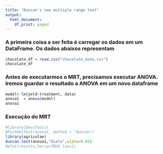 ---
title: "Duncan's new multiple range test"
output:
  html_document:
    df_print: paged
---

### A primeira coisa a ser feita é carregar os dados em um DataFrame. Os dados abaixos representam 

```{r}
chocolate_df = read.csv("chocolate_data.csv")
chocolate_df

```

### Antes de executarmos o MRT, precisamos executar ANOVA. Iremos guardar o resultado a ANOVA em um novo dataframe

```{r}
model<-lm(yeld~treatment, data)
anova1  = anova(model)
anova1
```

### Execução do MRT
```{r}
#library(DescTools)
#PostHocTest(anova1, method = "duncan")
library(agricolae)
duncan.test(anova1,"Dieta",alpha=0.05)
#plot(results,horiz=TRUE,las=1)
```

